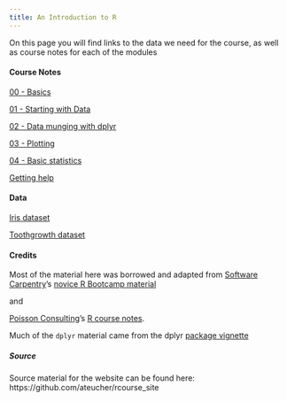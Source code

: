 ```yaml
---
title: An Introduction to R
---
```


On this page you will find links to the data we need for the course, as well as course notes for each of the modules

#### Course Notes
[00 - Basics](00-basics.html)

[01 - Starting with Data](01-starting-with-data.html)

[02 - Data munging with dplyr](02-dplyr.html)

[03 - Plotting](03-plotting.html)

[04 - Basic statistics](04-basic_stats.html)

[Getting help](getting_help.html)

#### Data
[Iris dataset](data/iris.csv)

[Toothgrowth dataset](data/toothgrowth.csv)

#### Credits
Most of the material here was borrowed and adapted from 
[Software Carpentry](http://www.softwarecarpentry.org)'s
[novice R Bootcamp material](https://github.com/swcarpentry/bc/tree/master/novice/r)

and 

[Poisson Consulting](http://www.poissonconsulting.ca/)'s 
[R course notes](http://www.poissonconsulting.ca/courses/2012/06/05/an-introduction-to-r-course-12.html).

Much of the `dplyr` material came from the dplyr [package vignette](http://cran.rstudio.com/web/packages/dplyr/vignettes/introduction.html)

##### Source
Source material for the website can be found here: https://github.com/ateucher/rcourse_site

